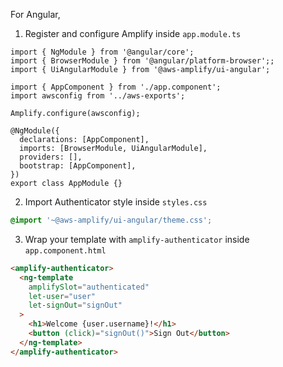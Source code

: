 For Angular,

1. Register and configure Amplify inside `app.module.ts`

```ts{3,12}
import { NgModule } from '@angular/core';
import { BrowserModule } from '@angular/platform-browser';;
import { UiAngularModule } from '@aws-amplify/ui-angular';

import { AppComponent } from './app.component';
import awsconfig from '../aws-exports';

Amplify.configure(awsconfig);

@NgModule({
  declarations: [AppComponent],
  imports: [BrowserModule, UiAngularModule],
  providers: [],
  bootstrap: [AppComponent],
})
export class AppModule {}
```

2. Import Authenticator style inside `styles.css`

```css
@import '~@aws-amplify/ui-angular/theme.css';
```

3. Wrap your template with `amplify-authenticator` inside `app.component.html`

```html
<amplify-authenticator>
  <ng-template
    amplifySlot="authenticated"
    let-user="user"
    let-signOut="signOut"
  >
    <h1>Welcome {user.username}!</h1>
    <button (click)="signOut()">Sign Out</button>
  </ng-template>
</amplify-authenticator>
```
